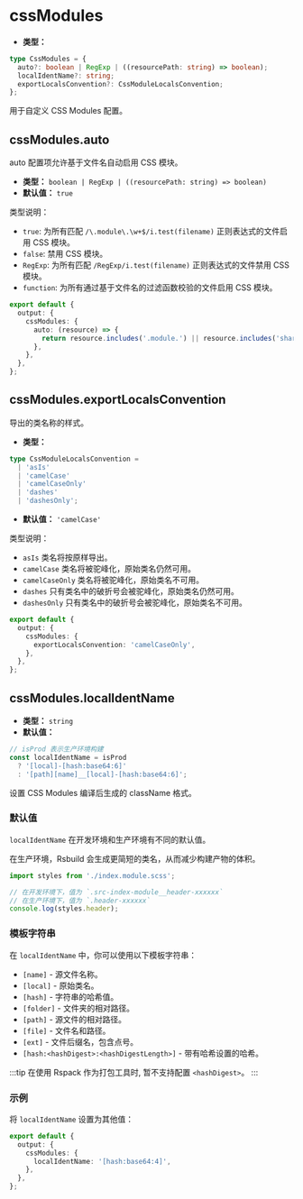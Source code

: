 # cssModules

- **类型：**

```ts
type CssModules = {
  auto?: boolean | RegExp | ((resourcePath: string) => boolean);
  localIdentName?: string;
  exportLocalsConvention?: CssModuleLocalsConvention;
};
```

用于自定义 CSS Modules 配置。

## cssModules.auto

auto 配置项允许基于文件名自动启用 CSS 模块。

- **类型：** `boolean | RegExp | ((resourcePath: string) => boolean)`
- **默认值：** `true`

类型说明：

- `true`: 为所有匹配 `/\.module\.\w+$/i.test(filename)` 正则表达式的文件启用 CSS 模块。
- `false`: 禁用 CSS 模块。
- `RegExp`: 为所有匹配 `/RegExp/i.test(filename)` 正则表达式的文件禁用 CSS 模块。
- `function`: 为所有通过基于文件名的过滤函数校验的文件启用 CSS 模块。

```ts
export default {
  output: {
    cssModules: {
      auto: (resource) => {
        return resource.includes('.module.') || resource.includes('shared/');
      },
    },
  },
};
```

## cssModules.exportLocalsConvention

导出的类名称的样式。

- **类型：**

```ts
type CssModuleLocalsConvention =
  | 'asIs'
  | 'camelCase'
  | 'camelCaseOnly'
  | 'dashes'
  | 'dashesOnly';
```

- **默认值：** `'camelCase'`

类型说明：

- `asIs` 类名将按原样导出。
- `camelCase` 类名将被驼峰化，原始类名仍然可用。
- `camelCaseOnly` 类名将被驼峰化，原始类名不可用。
- `dashes` 只有类名中的破折号会被驼峰化，原始类名仍然可用。
- `dashesOnly` 只有类名中的破折号会被驼峰化，原始类名不可用。

```ts
export default {
  output: {
    cssModules: {
      exportLocalsConvention: 'camelCaseOnly',
    },
  },
};
```

## cssModules.localIdentName

- **类型：** `string`
- **默认值：**

```ts
// isProd 表示生产环境构建
const localIdentName = isProd
  ? '[local]-[hash:base64:6]'
  : '[path][name]__[local]-[hash:base64:6]';
```

设置 CSS Modules 编译后生成的 className 格式。

### 默认值

`localIdentName` 在开发环境和生产环境有不同的默认值。

在生产环境，Rsbuild 会生成更简短的类名，从而减少构建产物的体积。

```ts
import styles from './index.module.scss';

// 在开发环境下，值为 `.src-index-module__header-xxxxxx`
// 在生产环境下，值为 `.header-xxxxxx`
console.log(styles.header);
```

### 模板字符串

在 `localIdentName` 中，你可以使用以下模板字符串：

- `[name]` - 源文件名称。
- `[local]` - 原始类名。
- `[hash]` - 字符串的哈希值。
- `[folder]` - 文件夹的相对路径。
- `[path]` - 源文件的相对路径。
- `[file]` - 文件名和路径。
- `[ext]` - 文件后缀名，包含点号。
- `[hash:<hashDigest>:<hashDigestLength>]` - 带有哈希设置的哈希。

:::tip
在使用 Rspack 作为打包工具时, 暂不支持配置 `<hashDigest>`。
:::

### 示例

将 `localIdentName` 设置为其他值：

```ts
export default {
  output: {
    cssModules: {
      localIdentName: '[hash:base64:4]',
    },
  },
};
```
